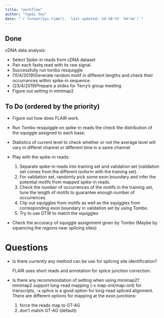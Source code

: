```yaml
---
title: "workflow"
author: "Yupei You"
date: "`r format(Sys.time(), 'last updated: %d-%B-%Y  %H:%m')`"
---
```


## Done

cDNA data analysis:

  * Select Spike-in reads from cDNA dataset
  * Pair each fastq read with its raw signal.
  * Successfully run tombo resquiggle
  * (11/4/2019)Generate random motif in different lengths and check their occurrances within spike-in sequence.
  * (23/4/2019)Prepare a slides for Terry's group meeting 
  * Figure out setting in minimap2


## To Do (ordered by the priority)

* Figure out how does FLAIR work.


* Run Tombo resquiggle on spike-in reads the check the distribution of the squiggle assigned to each base.

* Statistics of current level to check whether or not the average level will vary in differet channel or different time in a same channel


* Play with the spike-in reads: 

	1. Separate spike-in reads into training set and validation set (validation set comes from the different isoform with the training set).
	2. For validation set, randomly pick some exon boundary and infer the potential motifs from mapped spike-in reads.
	3. Check the number of occurrences of the motifs in the training set, tune the length of motifs to guarantee enough number of occurrences. 
	4. Clip out squiggles from motifs as well as the squiggles from corresponding exon boundary in validation set by using Tombo.
	5. Try to use DTW to match the squiggles


* Check the accuracy of squiggle assignment given by Tombo (Maybe by squencing the regions near splicing sites)



# Questions

* Is there currently any method can be use for splicing site identification?
  
  FLAIR uses short reads and annotation for splice junction correction.
  
* Is there any recommondation of setting when using minimap2?
  minimap2 support long-read mapping (-x map-ont/map-ont) for transcripts, -x splice is a good option for long-read spliced alignment. There are different options for mapping at the exon junctions:
  1. force the reads map to GT-AG
  2. don't match GT-AG (default)
  

